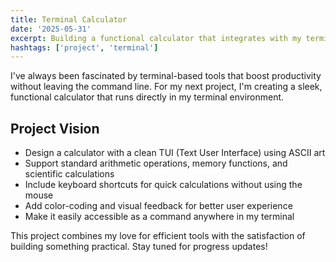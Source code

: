 ```yaml
---
title: Terminal Calculator
date: '2025-05-31'
excerpt: Building a functional calculator that integrates with my terminal.
hashtags: ['project', 'terminal']
---
```


I've always been fascinated by terminal-based tools that boost productivity without leaving the command line. For my next project, I'm creating a sleek, functional calculator that runs directly in my terminal environment.

## Project Vision

- Design a calculator with a clean TUI (Text User Interface) using ASCII art
- Support standard arithmetic operations, memory functions, and scientific calculations
- Include keyboard shortcuts for quick calculations without using the mouse
- Add color-coding and visual feedback for better user experience
- Make it easily accessible as a command anywhere in my terminal

This project combines my love for efficient tools with the satisfaction of building something practical. Stay tuned for progress updates!

